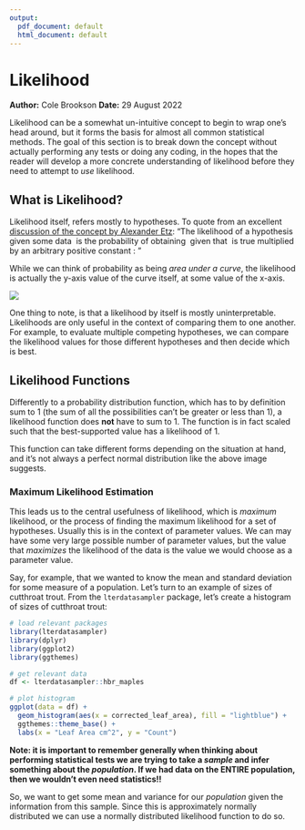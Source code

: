 ```yaml
---
output:
  pdf_document: default
  html_document: default
---
```

# Likelihood
**Author:** Cole Brookson
**Date:** 29 August 2022

Likelihood can be a somewhat un-intuitive concept to begin to wrap one's head around, but it forms the basis for almost all common statistical methods. The goal of this section is to break down the concept without actually performing any tests or doing any coding, in the hopes that the reader will develop a more concrete understanding of likelihood before they need to attempt to *use* likelihood. 

## What is Likelihood? 

Likelihood itself, refers mostly to hypotheses. To quote from an excellent <a href="https://journals.sagepub.com/doi/10.1177/2515245917744314">discussion of the concept by Alexander Etz</a>: "The likelihood of a hypothesis <math>H</math> given some data <math>D</math> is the probability of obtaining <math>D</math> given that <math>H</math> is true multiplied by an arbitrary positive constant <math>K</math>: <math>L(H) = K × P(D|H).</math>"

While we can think of probability as being <em>area under a curve</em>, the likelihood is actually the y-axis value of the curve itself, at some value of the x-axis. 

<img src="./img/like-vs-prob.png">

One thing to note, is that a likelihood by itself is mostly uninterpretable. Likelihoods are only useful in the context of comparing them to one another. For example, to evaluate multiple competing hypotheses, we can compare the likelihood values for those different hypotheses and then decide which is best. 

## Likelihood Functions 

Differently to a probability distribution function, which has to by definition sum to 1 (the sum of all the possibilities can't be greater or less than 1), a likelihood function does <strong>not</strong> have to sum to 1. The function is in fact scaled such that the best-supported value has a likelihood of 1. 

This function can take different forms depending on the situation at hand, and it's not always a perfect normal distribution like the above image suggests. 

### Maximum Likelihood Estimation 

This leads us to the central usefulness of likelihood, which is <em>maximum</em> likelihood, or the process of finding the maximum likelihood for a set of hypotheses. Usually this is in the context of parameter values. We can may have some very large possible number of parameter values, but the value that <em>maximizes</em> the likelihood of the data is the value we would choose as a parameter value. 

Say, for example, that we wanted to know the mean and standard deviation for some measure of a population. Let's turn to an example of sizes of cutthroat trout. From the <code>lterdatasampler</code> package, let's create a histogram of sizes of cutthroat trout:

```r
# load relevant packages
library(lterdatasampler)
library(dplyr)
library(ggplot2)
library(ggthemes)

# get relevant data
df <- lterdatasampler::hbr_maples

# plot histogram
ggplot(data = df) + 
  geom_histogram(aes(x = corrected_leaf_area), fill = "lightblue") +
  ggthemes::theme_base() +
  labs(x = "Leaf Area cm^2", y = "Count")
```


<strong> 
Note: it is important to remember generally when thinking about performing statistical tests we are trying to take a <em>sample</em> and infer something about the <em>population</em>. If we had data on the ENTIRE population, then we wouldn't even need statistics!!
</strong>

So, we want to get some mean and variance for our <em>population</em> given the information from this sample. Since this is approximately normally distributed we can use a normally distributed likelihood function to do so. 


